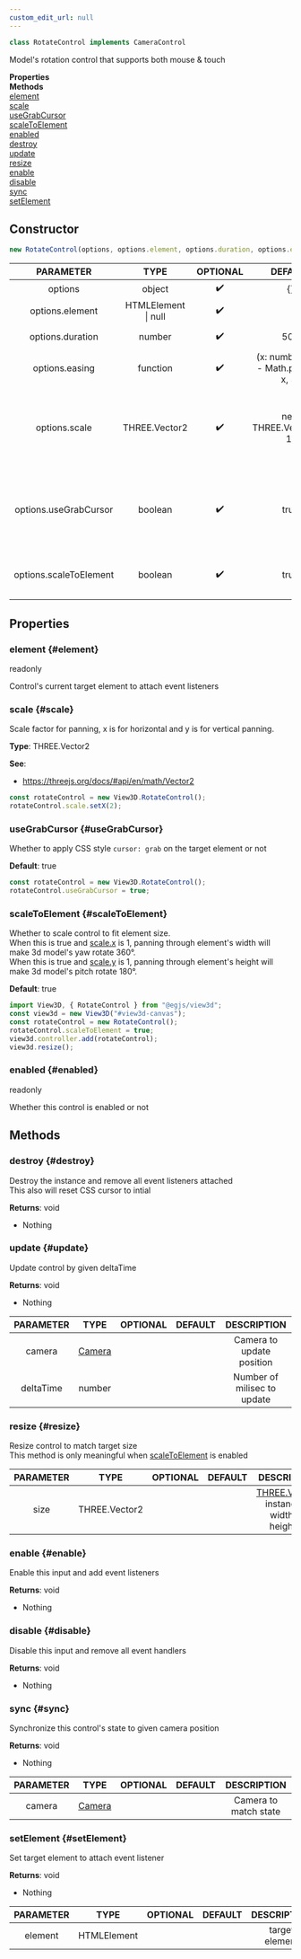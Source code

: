 ```yaml
---
custom_edit_url: null
---
```


```ts
class RotateControl implements CameraControl
```
Model's rotation control that supports both mouse & touch

<div className="container">
  <div className="row mb-2"><div className="col col--6"><strong>Properties</strong></div><div className="col col--6"><strong>Methods</strong></div></div>
  <div className="row"><div className="col col--6"><a href="#element">element</a><br/><a href="#scale">scale</a><br/><a href="#useGrabCursor">useGrabCursor</a><br/><a href="#scaleToElement">scaleToElement</a><br/><a href="#enabled">enabled</a></div><div className="col col--6"><a href="#destroy">destroy</a><br/><a href="#update">update</a><br/><a href="#resize">resize</a><br/><a href="#enable">enable</a><br/><a href="#disable">disable</a><br/><a href="#sync">sync</a><br/><a href="#setElement">setElement</a></div></div>
</div>

## Constructor
```ts
new RotateControl(options, options.element, options.duration, options.easing, options.scale, options.useGrabCursor, options.scaleToElement)
```
|PARAMETER|TYPE|OPTIONAL|DEFAULT|DESCRIPTION|
|:---:|:---:|:---:|:---:|:---:|
|options|object|✔️|{}|Options|
|options.element|HTMLElement \| null|✔️||Target element.|
|options.duration|number|✔️|500|Motion's duration.|
|options.easing|function|✔️|(x: number) => 1 - Math.pow(1 - x, 3)|Motion's easing function.|
|options.scale|THREE.Vector2|✔️|new THREE.Vector2(1, 1)|Scale factor for panning, x is for horizontal and y is for vertical panning.|
|options.useGrabCursor|boolean|✔️|true|Whether to apply CSS style `cursor: grab` on the target element or not.|
|options.scaleToElement|boolean|✔️|true|Whether to scale control to fit element size.|

## Properties

### element {#element}

<div className="bulma-tags">
  <span className="bulma-tag is-warning">readonly</span>
</div>

Control's current target element to attach event listeners

### scale {#scale}

<div className="bulma-tags">

</div>

Scale factor for panning, x is for horizontal and y is for vertical panning.

**Type**: THREE.Vector2

**See**:
- https://threejs.org/docs/#api/en/math/Vector2
```ts
const rotateControl = new View3D.RotateControl();
rotateControl.scale.setX(2);
```

### useGrabCursor {#useGrabCursor}

<div className="bulma-tags">

</div>

Whether to apply CSS style `cursor: grab` on the target element or not

**Default**: true

```ts
const rotateControl = new View3D.RotateControl();
rotateControl.useGrabCursor = true;
```

### scaleToElement {#scaleToElement}

<div className="bulma-tags">

</div>

Whether to scale control to fit element size.<br />When this is true and [scale.x](RotateControl#scale) is 1, panning through element's width will make 3d model's yaw rotate 360°.<br />When this is true and [scale.y](RotateControl#scale) is 1, panning through element's height will make 3d model's pitch rotate 180°.

**Default**: true

```ts
import View3D, { RotateControl } from "@egjs/view3d";
const view3d = new View3D("#view3d-canvas");
const rotateControl = new RotateControl();
rotateControl.scaleToElement = true;
view3d.controller.add(rotateControl);
view3d.resize();
```

### enabled {#enabled}

<div className="bulma-tags">
  <span className="bulma-tag is-warning">readonly</span>
</div>

Whether this control is enabled or not

## Methods

### destroy {#destroy}

<div className="bulma-tags">

</div>

Destroy the instance and remove all event listeners attached<br />This also will reset CSS cursor to intial

**Returns**: void
- Nothing

### update {#update}

<div className="bulma-tags">

</div>

Update control by given deltaTime

**Returns**: void
- Nothing

|PARAMETER|TYPE|OPTIONAL|DEFAULT|DESCRIPTION|
|:---:|:---:|:---:|:---:|:---:|
|camera|[Camera](Camera)|||Camera to update position|
|deltaTime|number|||Number of milisec to update|

### resize {#resize}

<div className="bulma-tags">

</div>

Resize control to match target size<br />This method is only meaningful when [scaleToElement](RotateControl#scaleToElement) is enabled

|PARAMETER|TYPE|OPTIONAL|DEFAULT|DESCRIPTION|
|:---:|:---:|:---:|:---:|:---:|
|size|THREE.Vector2|||[THREE.Vector2](https://threejs#org/docs/#api/en/math/Vector2) instance of width(x), height(y)|

### enable {#enable}

<div className="bulma-tags">

</div>

Enable this input and add event listeners

**Returns**: void
- Nothing

### disable {#disable}

<div className="bulma-tags">

</div>

Disable this input and remove all event handlers

**Returns**: void
- Nothing

### sync {#sync}

<div className="bulma-tags">

</div>

Synchronize this control's state to given camera position

**Returns**: void
- Nothing

|PARAMETER|TYPE|OPTIONAL|DEFAULT|DESCRIPTION|
|:---:|:---:|:---:|:---:|:---:|
|camera|[Camera](Camera)|||Camera to match state|

### setElement {#setElement}

<div className="bulma-tags">

</div>

Set target element to attach event listener

**Returns**: void
- Nothing

|PARAMETER|TYPE|OPTIONAL|DEFAULT|DESCRIPTION|
|:---:|:---:|:---:|:---:|:---:|
|element|HTMLElement|||target element|

